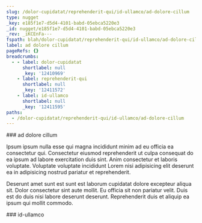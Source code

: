 ```yaml
---
slug: /dolor-cupidatat/reprehenderit-qui/id-ullamco/ad-dolore-cillum
type: nugget
_key: e185f1e7-d5d4-4101-babd-05ebca5220e3
_id: nugget/e185f1e7-d5d4-4101-babd-05ebca5220e3
_rev: _iKCEnFa---
fspath: blah/dolor-cupidatat/reprehenderit-qui/id-ullamco/ad-dolore-cillum.md
label: ad dolore cillum
pageRefs: {}
breadcrumbs:
  - - label: dolor-cupidatat
      shortlabel: null
      _key: '12410969'
    - label: reprehenderit-qui
      shortlabel: null
      _key: '12411572'
    - label: id-ullamco
      shortlabel: null
      _key: '12411595'
paths:
  - /dolor-cupidatat/reprehenderit-qui/id-ullamco/ad-dolore-cillum
---
```


<NuggetArea>
<Nugget slug="/dolor-cupidatat/reprehenderit-qui/id-ullamco/ad-dolore-cillum" type="nugget" _key="e185f1e7-d5d4-4101-babd-05ebca5220e3" _id="nugget/e185f1e7-d5d4-4101-babd-05ebca5220e3" _rev="_iKCEnFa---" fspath="blah/dolor-cupidatat/reprehenderit-qui/id-ullamco/ad-dolore-cillum.md" label="ad dolore cillum" paths="/dolor-cupidatat/reprehenderit-qui/id-ullamco/ad-dolore-cillum">
<NuggetBody>
### ad dolore cillum

Ipsum ipsum nulla esse qui magna incididunt minim ad eu officia ea consectetur qui. Consectetur eiusmod reprehenderit ut culpa consequat do ea ipsum ad labore exercitation duis sint. Anim consectetur et laboris voluptate. Voluptate voluptate incididunt Lorem nisi adipisicing elit deserunt ea in adipisicing nostrud pariatur et reprehenderit.

Deserunt amet sunt est sunt est laborum cupidatat dolore excepteur aliqua sit. Dolor consectetur sint aute mollit. Eu officia sit non pariatur velit. Duis est do duis nisi labore deserunt deserunt. Reprehenderit duis et aliquip ea ipsum qui mollit commodo.

</NuggetBody>
<Breadcrumbs>
<Crumbs>
<Crumb _key="12410969" label="dolor-cupidatat" /><Crumb _key="12411572" label="reprehenderit-qui" /><Crumb _key="12411595" label="id-ullamco" />
</Crumbs>
</Breadcrumbs>
</Nugget>

<NuggetsInbound>
</NuggetsInbound>
<NuggetsOutbound>
</NuggetsOutbound>
</NuggetArea>
<PassagesInbound>
<Passage direction="inbound" type="passage" _key="12411595" _id="passage/12411595" _rev="_iKCEnFW--A" label="id-ullamco" passage="id-ullamco" fspath="blah/dolor-cupidatat/reprehenderit-qui/id-ullamco" paths="/dolor-cupidatat/reprehenderit-qui/id-ullamco" slug="/dolor-cupidatat/reprehenderit-qui/id-ullamco">
<NuggetBody>
### id-ullamco

</NuggetBody>
<Breadcrumbs>
<Crumbs>
<Crumb _key="12410969" label="dolor-cupidatat" /><Crumb _key="12411572" label="reprehenderit-qui" />
</Crumbs>
</Breadcrumbs>
</Passage>

</PassagesInbound>
<PassagesOutbound>
</PassagesOutbound>